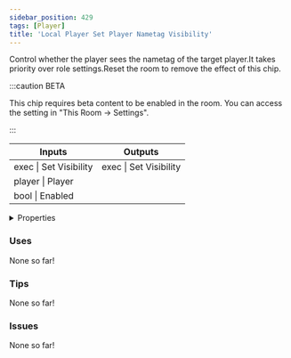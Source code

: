 ```yaml
---
sidebar_position: 429
tags: [Player]
title: 'Local Player Set Player Nametag Visibility'
---
```


Control whether the player sees the nametag of the target player.It takes priority over role settings.Reset the room to remove the effect of this chip.

:::caution BETA

This chip requires beta content to be enabled in the room. You can access the setting in "This Room -> Settings".

:::

<IChip uuid="a73655df-b37b-4c02-a19a-4eb05ce75a14"/>

<table><thead><tr><th>Inputs</th><th>Outputs</th></tr></thead><tbody><tr><td>exec | Set Visibility</td><td>exec | Set Visibility</td></tr><tr><td>player | Player</td><td /></tr><tr><td>bool | Enabled</td><td /></tr></tbody></table>

<details>
  <summary>Properties</summary>
  <div>
    <div>
    <table>
      <tbody>
        <tr>
          <td>Is beta required?</td>
          <td>Yes</td>
        </tr>
        <tr>
          <td>Is chip a trolling risk?</td>
          <td>No</td>
        </tr>
        <tr>
          <td>Is chip a role assignment risk?</td>
          <td>No</td>
        </tr>
        <tr>
          <td>Chip UUID</td>
          <td>a73655df-b37b-4c02-a19a-4eb05ce75a14</td>
        </tr>
        <tr>
          <td>Room availability</td>
          <td>Available everywhere</td>
        </tr>
      </tbody>
    </table>
    </div>
  </div>
</details>

### Uses

None so far!

### Tips

None so far!

### Issues

None so far!